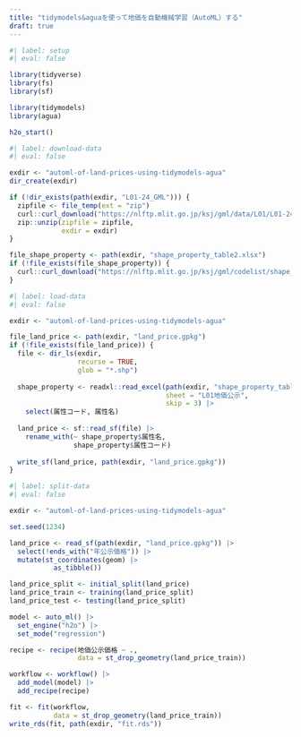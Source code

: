 ```yaml
---
title: "tidymodels&aguaを使って地価を自動機械学習（AutoML）する"
draft: true
---
```


```r
#| label: setup
#| eval: false

library(tidyverse)
library(fs)
library(sf)

library(tidymodels)
library(agua)

h2o_start()

```

```r
#| label: download-data
#| eval: false

exdir <- "automl-of-land-prices-using-tidymodels-agua"
dir_create(exdir)

if (!dir_exists(path(exdir, "L01-24_GML"))) {
  zipfile <- file_temp(ext = "zip")
  curl::curl_download("https://nlftp.mlit.go.jp/ksj/gml/data/L01/L01-24/L01-24_GML.zip", zipfile)
  zip::unzip(zipfile = zipfile, 
             exdir = exdir) 
}

file_shape_property <- path(exdir, "shape_property_table2.xlsx")
if (!file_exists(file_shape_property)) {
  curl::curl_download("https://nlftp.mlit.go.jp/ksj/gml/codelist/shape_property_table2.xlsx", file_shape_property)
}

```

```r
#| label: load-data
#| eval: false

exdir <- "automl-of-land-prices-using-tidymodels-agua"

file_land_price <- path(exdir, "land_price.gpkg")
if (!file_exists(file_land_price)) {
  file <- dir_ls(exdir,
                 recurse = TRUE,
                 glob = "*.shp")
  
  shape_property <- readxl::read_excel(path(exdir, "shape_property_table2.xlsx"),
                                       sheet = "L01地価公示",
                                       skip = 3) |> 
    select(属性コード, 属性名)
  
  land_price <- sf::read_sf(file) |> 
    rename_with(~ shape_property$属性名,
                shape_property$属性コード)
  
  write_sf(land_price, path(exdir, "land_price.gpkg")) 
}

```

```r
#| label: split-data
#| eval: false

exdir <- "automl-of-land-prices-using-tidymodels-agua"

set.seed(1234)

land_price <- read_sf(path(exdir, "land_price.gpkg")) |> 
  select(!ends_with("年公示価格")) |> 
  mutate(st_coordinates(geom) |> 
           as_tibble())

land_price_split <- initial_split(land_price)
land_price_train <- training(land_price_split)
land_price_test <- testing(land_price_split)

model <- auto_ml() |> 
  set_engine("h2o") |>
  set_mode("regression")

recipe <- recipe(地価公示価格 ~ ., 
                 data = st_drop_geometry(land_price_train))

workflow <- workflow() |> 
  add_model(model) |>
  add_recipe(recipe)

fit <- fit(workflow,
           data = st_drop_geometry(land_price_train))
write_rds(fit, path(exdir, "fit.rds"))

```
